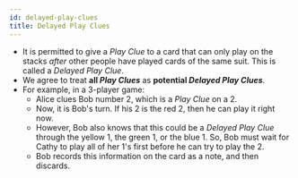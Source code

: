 ```yaml
---
id: delayed-play-clues
title: Delayed Play Clues
---
```



<BeginnersGuideProgress id="delayed-play-clues" />

- It is permitted to give a _Play Clue_ to a card that can only play on the stacks _after_ other people have played cards of the same suit. This is called a _Delayed Play Clue_.
- We agree to treat **all _Play Clues_** as **potential _Delayed Play Clues_**.
- For example, in a 3-player game:
  - Alice clues Bob number 2, which is a _Play Clue_ on a 2.
  - Now, it is Bob's turn. If his 2 is the red 2, then he can play it right now.
  - However, Bob also knows that this could be a _Delayed Play Clue_ through the yellow 1, the green 1, or the blue 1. So, Bob must wait for Cathy to play all of her 1's first before he can try to play the 2.
  - Bob records this information on the card as a note, and then discards.

<DelayedPlayClues />
